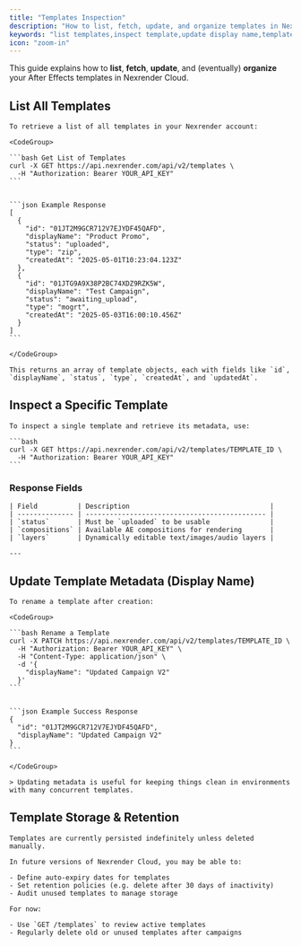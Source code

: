 ```yaml
---
title: "Templates Inspection"
description: "How to list, fetch, update, and organize templates in Nexrender Cloud."
keywords: "list templates,inspect template,update display name,template tags,template retention"
icon: "zoom-in"
---
```


This guide explains how to **list**, **fetch**, **update**, and (eventually) **organize** your After Effects templates in Nexrender Cloud.

## List All Templates
    To retrieve a list of all templates in your Nexrender account:

    <CodeGroup>

    ```bash Get List of Templates
    curl -X GET https://api.nexrender.com/api/v2/templates \
      -H "Authorization: Bearer YOUR_API_KEY"
    ```

    
    ```json Example Response
    [
      {
        "id": "01JT2M9GCR712V7EJYDF45QAFD",
        "displayName": "Product Promo",
        "status": "uploaded",
        "type": "zip",
        "createdAt": "2025-05-01T10:23:04.123Z"
      },
      {
        "id": "01JTG9A9X38P2BC74XDZ9RZK5W",
        "displayName": "Test Campaign",
        "status": "awaiting_upload",
        "type": "mogrt",
        "createdAt": "2025-05-03T16:00:10.456Z"
      }
    ]
    ```

    </CodeGroup>

    This returns an array of template objects, each with fields like `id`, `displayName`, `status`, `type`, `createdAt`, and `updatedAt`.

## Inspect a Specific Template
    To inspect a single template and retrieve its metadata, use:

    ```bash
    curl -X GET https://api.nexrender.com/api/v2/templates/TEMPLATE_ID \
      -H "Authorization: Bearer YOUR_API_KEY"
    ```

  ### Response Fields

    | Field          | Description                                   |
    | -------------- | --------------------------------------------- |
    | `status`       | Must be `uploaded` to be usable               |
    | `compositions` | Available AE compositions for rendering       |
    | `layers`       | Dynamically editable text/images/audio layers |

    ---

  ## Update Template Metadata (Display Name)

    To rename a template after creation:

    <CodeGroup>

    ```bash Rename a Template
    curl -X PATCH https://api.nexrender.com/api/v2/templates/TEMPLATE_ID \
      -H "Authorization: Bearer YOUR_API_KEY" \
      -H "Content-Type: application/json" \
      -d '{
        "displayName": "Updated Campaign V2"
      }'
    ```

    
    ```json Example Success Response
    {
      "id": "01JT2M9GCR712V7EJYDF45QAFD",
      "displayName": "Updated Campaign V2"
    }
    ```

    </CodeGroup>

    > Updating metadata is useful for keeping things clean in environments with many concurrent templates.
  
 
  ## Template Storage & Retention
    Templates are currently persisted indefinitely unless deleted manually.

    In future versions of Nexrender Cloud, you may be able to:

    - Define auto-expiry dates for templates
    - Set retention policies (e.g. delete after 30 days of inactivity)
    - Audit unused templates to manage storage

    For now:

    - Use `GET /templates` to review active templates
    - Regularly delete old or unused templates after campaigns